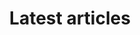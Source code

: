 ---
title: "Latest articles"
description: "Leatest articles published in the Grain & Gradient."
blocks:
  - name: "HEADER"
    title: "Latest Articles"
---